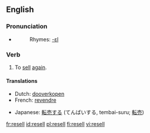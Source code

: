 ==English==
=== Pronunciation ===
*{{IPA|/'ɻisεl/}}
*:Rhymes: [[Rhymes:English:-ɛl|-ɛl]]

=== Verb ===
{{en-verb|resells|reselling|resold|resold}}

# To [[sell]] [[again]].

====Translations====
{{trans-top|To sell again}}
*Dutch: [[dooverkopen]]
*French: [[revendre]]
{{trans-mid}}
*Japanese: [[転売する]] (てんばいする, tembai-suru; [[転売]])
{{trans-bottom}}

[[fr:resell]]
[[id:resell]]
[[pl:resell]]
[[fi:resell]]
[[vi:resell]]